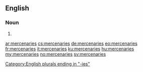 ==English==

===Noun===
{{head|en|noun plural form}}

# {{plural of|mercenary|lang=en}}

[[Category:English plurals ending in "-ies"]]

[[ar:mercenaries]]
[[cs:mercenaries]]
[[de:mercenaries]]
[[eo:mercenaries]]
[[fr:mercenaries]]
[[it:mercenaries]]
[[ku:mercenaries]]
[[hu:mercenaries]]
[[my:mercenaries]]
[[no:mercenaries]]
[[sv:mercenaries]]